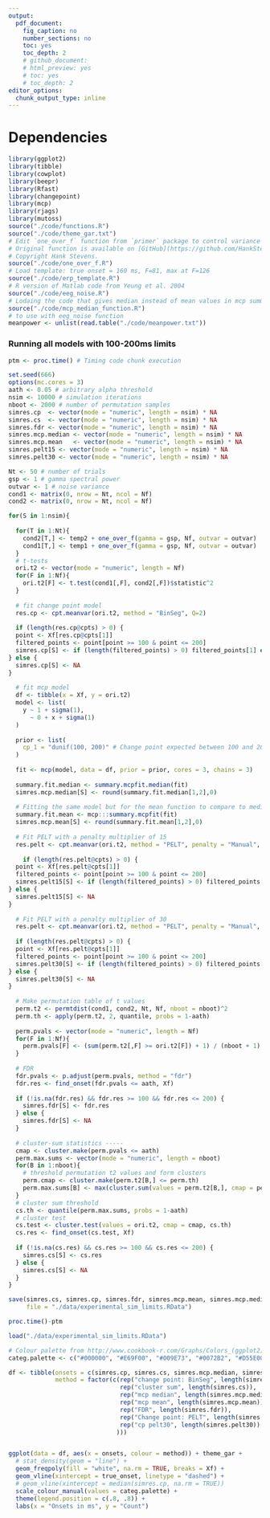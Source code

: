 ---
output:
  pdf_document:
    fig_caption: no
    number_sections: no
    toc: yes
    toc_depth: 2
    # github_document:
    # html_preview: yes
    # toc: yes
    # toc_depth: 2
editor_options: 
  chunk_output_type: inline
---

# Dependencies
```{r setup, message=FALSE}
library(ggplot2)
library(tibble)
library(cowplot)
library(beepr)
library(Rfast)
library(changepoint)
library(mcp)
library(rjags)
library(mutoss)
source("./code/functions.R")
source("./code/theme_gar.txt")
# Edit `one_over_f` function from `primer` package to control variance (Stevens, 2009). 
# Original function is available on [GitHub](https://github.com/HankStevens/primer).
# Copyright Hank Stevens.
source("./code/one_over_f.R")
# Load template: true onset = 160 ms, F=81, max at F=126
source("./code/erp_template.R")
# R version of Matlab code from Yeung et al. 2004
source("./code/eeg_noise.R")
# Lodaing the code that gives median instead of mean values in mcp summary table
source("./code/mcp_median_function.R")
# to use with eeg_noise function
meanpower <- unlist(read.table("./code/meanpower.txt"))
```

### Running all models with 100-200ms limits

```{r warning=FALSE, include=FALSE}

ptm <- proc.time() # Timing code chunk execution

set.seed(666)
options(mc.cores = 3)
aath <- 0.05 # arbitrary alpha threshold
nsim <- 10000 # simulation iterations
nboot <- 2000 # number of permutation samples
simres.cp  <- vector(mode = "numeric", length = nsim) * NA
simres.cs  <- vector(mode = "numeric", length = nsim) * NA
simres.fdr <- vector(mode = "numeric", length = nsim) * NA
simres.mcp.median <- vector(mode = "numeric", length = nsim) * NA
simres.mcp.mean   <- vector(mode = "numeric", length = nsim) * NA
simres.pelt15 <- vector(mode = "numeric", length = nsim) * NA
simres.pelt30 <- vector(mode = "numeric", length = nsim) * NA

Nt <- 50 # number of trials
gsp <- 1 # gamma spectral power
outvar <- 1 # noise variance
cond1 <- matrix(0, nrow = Nt, ncol = Nf)
cond2 <- matrix(0, nrow = Nt, ncol = Nf)

for(S in 1:nsim){
  
  for(T in 1:Nt){
    cond2[T,] <- temp2 + one_over_f(gamma = gsp, Nf, outvar = outvar)
    cond1[T,] <- temp1 + one_over_f(gamma = gsp, Nf, outvar = outvar)  
  }
  # t-tests
  ori.t2 <- vector(mode = "numeric", length = Nf)
  for(F in 1:Nf){
    ori.t2[F] <- t.test(cond1[,F], cond2[,F])$statistic^2
  }
  
  # fit change point model
  res.cp <- cpt.meanvar(ori.t2, method = "BinSeg", Q=2)
  
  if (length(res.cp@cpts) > 0) {
  point <- Xf[res.cp@cpts[1]]
  filtered_points <- point[point >= 100 & point <= 200]
  simres.cp[S] <- if (length(filtered_points) > 0) filtered_points[1] else NA
} else {
  simres.cp[S] <- NA
}
  
  # fit mcp model
  df <- tibble(x = Xf, y = ori.t2)
  model <- list(
    y ~ 1 + sigma(1),
      ~ 0 + x + sigma(1)
  )
  
  prior <- list(
    cp_1 = "dunif(100, 200)" # Change point expected between 100 and 200 ms
  )
  
  fit <- mcp(model, data = df, prior = prior, cores = 3, chains = 3)
  
  summary.fit.median <- summary.mcpfit.median(fit)
  simres.mcp.median[S] <- round(summary.fit.median[1,2],0)
  
  # Fitting the same model but for the mean function to compare to median
  summary.fit.mean <- mcp:::summary.mcpfit(fit)
  simres.mcp.mean[S] <- round(summary.fit.mean[1,2],0)
  
  # Fit PELT with a penalty multiplier of 15
  res.pelt <- cpt.meanvar(ori.t2, method = "PELT", penalty = "Manual", pen.value = 15*log(length(ori.t2)))
  
    if (length(res.pelt@cpts) > 0) {
  point <- Xf[res.pelt@cpts[1]]
  filtered_points <- point[point >= 100 & point <= 200]
  simres.pelt15[S] <- if (length(filtered_points) > 0) filtered_points[1] else NA
} else {
  simres.pelt15[S] <- NA
}
  
  # Fit PELT with a penalty multiplier of 30
  res.pelt <- cpt.meanvar(ori.t2, method = "PELT", penalty = "Manual", pen.value = 30*log(length(ori.t2)))
  
  if (length(res.pelt@cpts) > 0) {
  point <- Xf[res.pelt@cpts[1]]
  filtered_points <- point[point >= 100 & point <= 200]
  simres.pelt30[S] <- if (length(filtered_points) > 0) filtered_points[1] else NA
} else {
  simres.pelt30[S] <- NA
}
  
  # Make permutation table of t values 
  perm.t2 <- permtdist(cond1, cond2, Nt, Nf, nboot = nboot)^2
  perm.th <- apply(perm.t2, 2, quantile, probs = 1-aath)
  
  perm.pvals <- vector(mode = "numeric", length = Nf)
  for(F in 1:Nf){
    perm.pvals[F] <- (sum(perm.t2[,F] >= ori.t2[F]) + 1) / (nboot + 1)
  }
  
  # FDR
  fdr.pvals <- p.adjust(perm.pvals, method = "fdr")
  fdr.res <- find_onset(fdr.pvals <= aath, Xf)
  
  if (!is.na(fdr.res) && fdr.res >= 100 && fdr.res <= 200) {
    simres.fdr[S] <- fdr.res
  } else {
    simres.fdr[S] <- NA
  }
  
  # cluster-sum statistics -----
  cmap <- cluster.make(perm.pvals <= aath)
  perm.max.sums <- vector(mode = "numeric", length = nboot)
  for(B in 1:nboot){
    # threshold permutation t2 values and form clusters
    perm.cmap <- cluster.make(perm.t2[B,] <= perm.th)  
    perm.max.sums[B] <- max(cluster.sum(values = perm.t2[B,], cmap = perm.cmap))
  }
  # cluster sum threshold
  cs.th <- quantile(perm.max.sums, probs = 1-aath)
  # cluster test
  cs.test <- cluster.test(values = ori.t2, cmap = cmap, cs.th)
  cs.res <- find_onset(cs.test, Xf)
  
  if (!is.na(cs.res) && cs.res >= 100 && cs.res <= 200) {
    simres.cs[S] <- cs.res
  } else {
    simres.cs[S] <- NA
  }
}

save(simres.cs, simres.cp, simres.fdr, simres.mcp.mean, simres.mcp.median, simres.pelt15, simres.pelt30,
     file = "./data/experimental_sim_limits.RData")

proc.time()-ptm
```

```{r, warning=FALSE, fig.height=8, fig.width=8}
load("./data/experimental_sim_limits.RData")

# Colour palette from http://www.cookbook-r.com/Graphs/Colors_(ggplot2)/
categ.palette <- c("#000000", "#E69F00", "#009E73", "#0072B2", "#D55E00", "#CC79A7", "#F0E442")

df <- tibble(onsets = c(simres.cp, simres.cs, simres.mcp.median, simres.mcp.mean, simres.fdr, simres.pelt15, simres.pelt30),
             method = factor(c(rep("change point: BinSeg", length(simres.cp)),
                               rep("cluster sum", length(simres.cs)),
                               rep("mcp median", length(simres.mcp.median)),
                               rep("mcp mean", length(simres.mcp.mean)),
                               rep("FDR", length(simres.fdr)),
                               rep("Change point: PELT", length(simres.pelt15)),
                               rep("cp pelt30", length(simres.pelt30))
                              )))


ggplot(data = df, aes(x = onsets, colour = method)) + theme_gar +
  # stat_density(geom = "line") +
  geom_freqpoly(fill = "white", na.rm = TRUE, breaks = Xf) +
  geom_vline(xintercept = true_onset, linetype = "dashed") +
  # geom_vline(xintercept = median(simres.cp, na.rm = TRUE))
  scale_colour_manual(values = categ.palette) +
  theme(legend.position = c(.8, .8)) +
  labs(x = "Onsets in ms", y = "Count")
```

